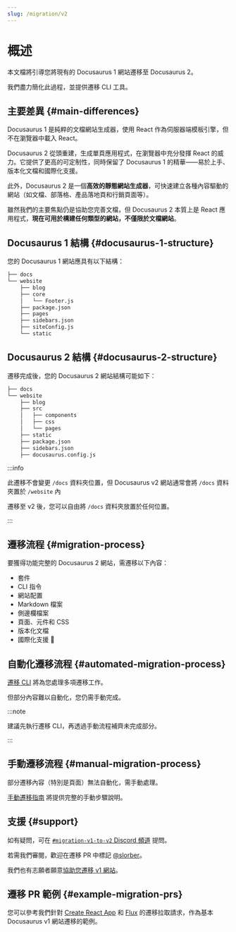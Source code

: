 ```yaml
---
slug: /migration/v2
---
```


# 概述

本文檔將引導您將現有的 Docusaurus 1 網站遷移至 Docusaurus 2。

我們盡力簡化此過程，並提供遷移 CLI 工具。

## 主要差異 {#main-differences}

Docusaurus 1 是純粹的文檔網站生成器，使用 React 作為伺服器端模板引擎，但不在瀏覽器中載入 React。

Docusaurus 2 從頭重建，生成單頁應用程式，在瀏覽器中充分發揮 React 的威力。它提供了更高的可定制性，同時保留了 Docusaurus 1 的精華——易於上手、版本化文檔和國際化支援。

此外，Docusaurus 2 是一個**高效的靜態網站生成器**，可快速建立各種內容驅動的網站（如文檔、部落格、產品落地頁和行銷頁面等）。

雖然我們的主要焦點仍是協助您完善文檔，但 Docusaurus 2 本質上是 React 應用程式，**現在可用於構建任何類型的網站，不僅限於文檔網站**。

## Docusaurus 1 結構 {#docusaurus-1-structure}

您的 Docusaurus 1 網站應具有以下結構：

```bash
├── docs
└── website
    ├── blog
    ├── core
    │   └── Footer.js
    ├── package.json
    ├── pages
    ├── sidebars.json
    ├── siteConfig.js
    └── static
```

## Docusaurus 2 結構 {#docusaurus-2-structure}

遷移完成後，您的 Docusaurus 2 網站結構可能如下：

```sh
├── docs
└── website
    ├── blog
    ├── src
    │   ├── components
    │   ├── css
    │   └── pages
    ├── static
    ├── package.json
    ├── sidebars.json
    ├── docusaurus.config.js
```

:::info

此遷移不會變更 `/docs` 資料夾位置，但 Docusaurus v2 網站通常會將 `/docs` 資料夾置於 `/website` 內

遷移至 v2 後，您可以自由將 `/docs` 資料夾放置於任何位置。

:::

## 遷移流程 {#migration-process}

要獲得功能完整的 Docusaurus 2 網站，需遷移以下內容：

- 套件
- CLI 指令
- 網站配置
- Markdown 檔案
- 側邊欄檔案
- 頁面、元件和 CSS
- 版本化文檔
- 國際化支援 🚧

## 自動化遷移流程 {#automated-migration-process}

[遷移 CLI](./migration-automated.mdx) 將為您處理多項遷移工作。

但部分內容難以自動化，您仍需手動完成。

:::note

建議先執行遷移 CLI，再透過手動流程補齊未完成部分。

:::

## 手動遷移流程 {#manual-migration-process}

部分遷移內容（特別是頁面）無法自動化，需手動處理。

[手動遷移指南](./migration-manual.mdx) 將提供完整的手動步驟說明。

## 支援 {#support}

如有疑問，可在 [`#migration-v1-to-v2` Discord 頻道](https://discord.gg/C3P6CxMMxY) 提問。

若需我們審閱，歡迎在遷移 PR 中標記 [@slorber](https://github.com/slorber)。

我們也有志願者願意[協助您遷移 v1 網站](https://github.com/facebook/docusaurus/issues/1834)。

## 遷移 PR 範例 {#example-migration-prs}

您可以參考我們針對 [Create React App](https://github.com/facebook/create-react-app/pull/7785) 和 [Flux](https://github.com/facebook/flux/pull/471) 的遷移拉取請求，作為基本 Docusaurus v1 網站遷移的範例。